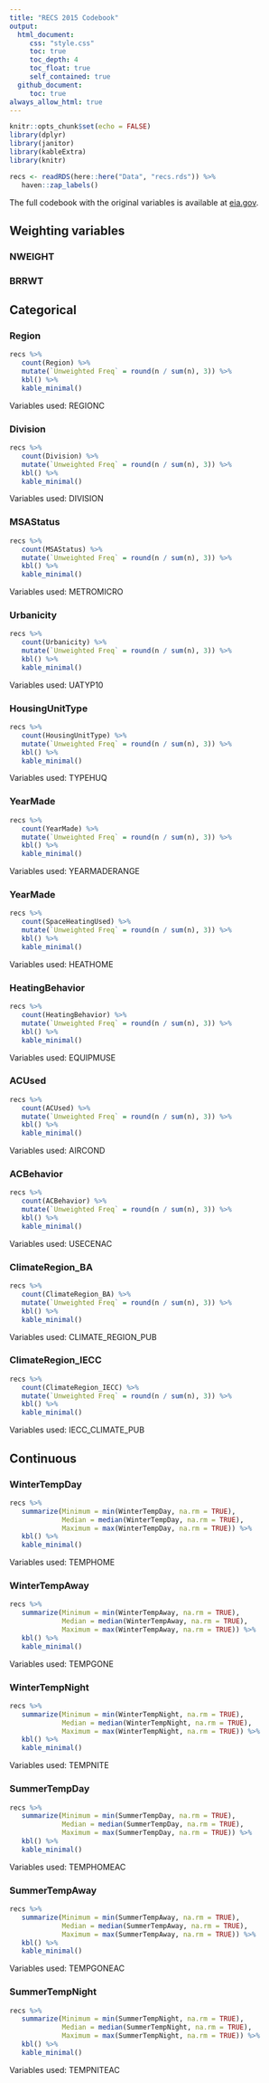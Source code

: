 ```yaml
---
title: "RECS 2015 Codebook"
output:
  html_document:
     css: "style.css"
     toc: true
     toc_depth: 4
     toc_float: true
     self_contained: true
  github_document:
     toc: true
always_allow_html: true
---
```


```r
knitr::opts_chunk$set(echo = FALSE)
library(dplyr)
library(janitor)
library(kableExtra)
library(knitr)

recs <- readRDS(here::here("Data", "recs.rds")) %>% 
   haven::zap_labels()
```

The full codebook with the original variables is available at <a href="https://www.eia.gov/consumption/residential/data/2015/index.php?view=microdata" target = "_blank">eia.gov</a>.

## Weighting variables

### NWEIGHT

### BRRWT

## Categorical 

### Region

```r
recs %>%
   count(Region) %>%
   mutate(`Unweighted Freq` = round(n / sum(n), 3)) %>%
   kbl() %>%
   kable_minimal()
```
Variables used: REGIONC

### Division

```r
recs %>%
   count(Division) %>%
   mutate(`Unweighted Freq` = round(n / sum(n), 3)) %>%
   kbl() %>%
   kable_minimal()
```
Variables used: DIVISION

### MSAStatus

```r
recs %>%
   count(MSAStatus) %>%
   mutate(`Unweighted Freq` = round(n / sum(n), 3)) %>%
   kbl() %>%
   kable_minimal()
```
Variables used: METROMICRO

### Urbanicity

```r
recs %>%
   count(Urbanicity) %>%
   mutate(`Unweighted Freq` = round(n / sum(n), 3)) %>%
   kbl() %>%
   kable_minimal()
```

Variables used: UATYP10

### HousingUnitType

```r
recs %>%
   count(HousingUnitType) %>%
   mutate(`Unweighted Freq` = round(n / sum(n), 3)) %>%
   kbl() %>%
   kable_minimal()
```

Variables used: TYPEHUQ

### YearMade

```r
recs %>%
   count(YearMade) %>%
   mutate(`Unweighted Freq` = round(n / sum(n), 3)) %>%
   kbl() %>%
   kable_minimal()
```

Variables used: YEARMADERANGE

### YearMade

```r
recs %>%
   count(SpaceHeatingUsed) %>%
   mutate(`Unweighted Freq` = round(n / sum(n), 3)) %>%
   kbl() %>%
   kable_minimal()
```

Variables used: HEATHOME

### HeatingBehavior

```r
recs %>%
   count(HeatingBehavior) %>%
   mutate(`Unweighted Freq` = round(n / sum(n), 3)) %>%
   kbl() %>%
   kable_minimal()
```

Variables used: EQUIPMUSE

### ACUsed

```r
recs %>%
   count(ACUsed) %>%
   mutate(`Unweighted Freq` = round(n / sum(n), 3)) %>%
   kbl() %>%
   kable_minimal()
```

Variables used: AIRCOND

### ACBehavior

```r
recs %>%
   count(ACBehavior) %>%
   mutate(`Unweighted Freq` = round(n / sum(n), 3)) %>%
   kbl() %>%
   kable_minimal()
```

Variables used: USECENAC

### ClimateRegion_BA

```r
recs %>%
   count(ClimateRegion_BA) %>%
   mutate(`Unweighted Freq` = round(n / sum(n), 3)) %>%
   kbl() %>%
   kable_minimal()
```

Variables used: CLIMATE_REGION_PUB

### ClimateRegion_IECC

```r
recs %>%
   count(ClimateRegion_IECC) %>%
   mutate(`Unweighted Freq` = round(n / sum(n), 3)) %>%
   kbl() %>%
   kable_minimal()
```

Variables used: IECC_CLIMATE_PUB

## Continuous

### WinterTempDay

```r
recs %>%
   summarize(Minimum = min(WinterTempDay, na.rm = TRUE),
             Median = median(WinterTempDay, na.rm = TRUE),
             Maximum = max(WinterTempDay, na.rm = TRUE)) %>%
   kbl() %>%
   kable_minimal()
```

Variables used: TEMPHOME

### WinterTempAway

```r
recs %>%
   summarize(Minimum = min(WinterTempAway, na.rm = TRUE),
             Median = median(WinterTempAway, na.rm = TRUE),
             Maximum = max(WinterTempAway, na.rm = TRUE)) %>%
   kbl() %>%
   kable_minimal()
```

Variables used: TEMPGONE

### WinterTempNight

```r
recs %>%
   summarize(Minimum = min(WinterTempNight, na.rm = TRUE),
             Median = median(WinterTempNight, na.rm = TRUE),
             Maximum = max(WinterTempNight, na.rm = TRUE)) %>%
   kbl() %>%
   kable_minimal()
```

Variables used: TEMPNITE

### SummerTempDay

```r
recs %>%
   summarize(Minimum = min(SummerTempDay, na.rm = TRUE),
             Median = median(SummerTempDay, na.rm = TRUE),
             Maximum = max(SummerTempDay, na.rm = TRUE)) %>%
   kbl() %>%
   kable_minimal()
```

Variables used: TEMPHOMEAC

### SummerTempAway

```r
recs %>%
   summarize(Minimum = min(SummerTempAway, na.rm = TRUE),
             Median = median(SummerTempAway, na.rm = TRUE),
             Maximum = max(SummerTempAway, na.rm = TRUE)) %>%
   kbl() %>%
   kable_minimal()
```

Variables used: TEMPGONEAC

### SummerTempNight

```r
recs %>%
   summarize(Minimum = min(SummerTempNight, na.rm = TRUE),
             Median = median(SummerTempNight, na.rm = TRUE),
             Maximum = max(SummerTempNight, na.rm = TRUE)) %>%
   kbl() %>%
   kable_minimal()
```

Variables used: TEMPNITEAC
